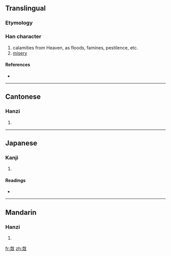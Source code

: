 {{also|災}}
==Translingual==

===Etymology===
{{Han compound|火|𢦔|c1=s|c2=p|ls=psc}}

===Han character===
{{Han char|rn=86|rad=火|as=06|sn=10|four=|canj=十戈火 (JIF)}}

# calamities from Heaven, as floods, famines, pestilence, etc.
# [[misery]]

====References====
* {{Han ref|kx=0670.130|dkj=19008|dj=1079.080|hdz=32198.160|uh=70D6|ud=28886}}

----

==Cantonese==

===Hanzi===
{{yue-hanzi|jyut=|y=joi1}}

# {{defn|Cantonese}}

----

==Japanese==

===Kanji===
{{ja-kanji|grade=|rs=火06}}

# {{defn|Japanese}}

====Readings====
* {{ja-readings|on=[[さい]] (sai)|kun=[[わざわあい]] (wazawaai)}}

----

==Mandarin==

===Hanzi===
{{cmn-hanzi|pin=[[gé]] ([[ge2]]), [[lào]] ([[lao4]]), [[zāi]] ([[zai1]])|wg=ko<sup>2</sup>, lao<sup>4</sup>, tsai<sup>1</sup>}}

# {{defn|Mandarin}}

[[fr:烖]]
[[zh:烖]]